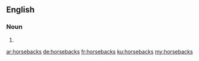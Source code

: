 ==English==

===Noun===
{{head|en|plural}}

# {{plural of|horseback|lang=en}}

[[ar:horsebacks]]
[[de:horsebacks]]
[[fr:horsebacks]]
[[ku:horsebacks]]
[[my:horsebacks]]